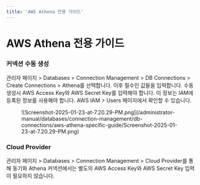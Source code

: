 ```yaml
---
title: 'AWS Athena 전용 가이드'
---
```


# AWS Athena 전용 가이드

### 커넥션 수동 생성

관리자 페이지 &gt; Databases &gt; Connection Management &gt; DB Connections &gt; Create Connections &gt; Athena를 선택합니다. 이후 필수인 값들을 입력합니다. 수동 생성시 AWS Access Key와 AWS Secret Key를 입력해야 합니다. 이 정보는 IAM에 등록된 정보를 사용해야 합니다. AWS IAM &gt; Users 페이지에서 확인할 수 있습니다.

<figure data-layout="center" data-align="center">
![Screenshot-2025-01-23-at-7.20.29-PM.png](/administrator-manual/databases/connection-management/db-connections/aws-athena-specific-guide/Screenshot-2025-01-23-at-7.20.29-PM.png)
</figure>

### Cloud Provider

관리자 페이지 &gt; Databases &gt; Connection Management &gt; Cloud Provider를 통해 동기화 Athena 커넥션에서는 별도의 AWS Access Key와 AWS Secret Key 입력이 필요하지 않습니다.
